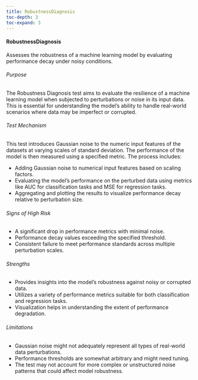 ```yaml
---
title: RobustnessDiagnosis
toc-depth: 3
toc-expand: 3
---
```







  
#### RobustnessDiagnosis

Assesses the robustness of a machine learning model by evaluating performance decay under noisy conditions.

###### Purpose

The Robustness Diagnosis test aims to evaluate the resilience of a machine learning model when subjected to
perturbations or noise in its input data. This is essential for understanding the model's ability to handle
real-world scenarios where data may be imperfect or corrupted.

###### Test Mechanism

This test introduces Gaussian noise to the numeric input features of the datasets at varying scales of standard
deviation. The performance of the model is then measured using a specified metric. The process includes:

- Adding Gaussian noise to numerical input features based on scaling factors.
- Evaluating the model's performance on the perturbed data using metrics like AUC for classification tasks and MSE
for regression tasks.
- Aggregating and plotting the results to visualize performance decay relative to perturbation size.

###### Signs of High Risk

- A significant drop in performance metrics with minimal noise.
- Performance decay values exceeding the specified threshold.
- Consistent failure to meet performance standards across multiple perturbation scales.

###### Strengths

- Provides insights into the model's robustness against noisy or corrupted data.
- Utilizes a variety of performance metrics suitable for both classification and regression tasks.
- Visualization helps in understanding the extent of performance degradation.

###### Limitations

- Gaussian noise might not adequately represent all types of real-world data perturbations.
- Performance thresholds are somewhat arbitrary and might need tuning.
- The test may not account for more complex or unstructured noise patterns that could affect model robustness.




 
